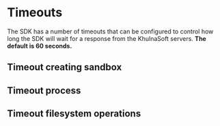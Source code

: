 # Timeouts

The SDK has a number of timeouts that can be configured to control how long the SDK will wait for a response from the KhulnaSoft servers. **The default is 60 seconds.**

## Timeout creating sandbox
<CodeGroupAutoload path="timeout/timeout_sandbox" />

## Timeout process
<CodeGroupAutoload path="timeout/timeout_process" />

## Timeout filesystem operations
<CodeGroupAutoload path="timeout/timeout_filesystem" />